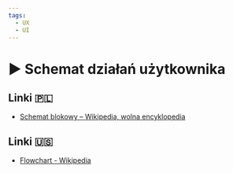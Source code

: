 ```yaml
---
tags:
  - UX
  - UI
---
```



# ▶️ Schemat działań użytkownika

<VimeoPlayer videoId="630860803" />

## Linki 🇵🇱

- [Schemat blokowy – Wikipedia, wolna encyklopedia](https://pl.wikipedia.org/wiki/Schemat_blokowy)

## Linki 🇺🇸

- [Flowchart - Wikipedia](https://en.wikipedia.org/wiki/Flowchart)
